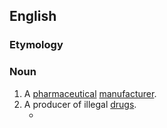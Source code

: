 ==English==

===Etymology===
{{compound|en|drug|maker}}

===Noun===
{{en-noun}}

# A [[pharmaceutical]] [[manufacturer]].
# A producer of illegal [[drug]]s.
#* {{quote-web|en|author=Michael Sullivan|url=https://www.npr.org/2019/07/04/738791500/in-myanmar-methamphetamine-synthetic-drug-production-soars|title=In Myanmar, Methamphetamine, Synthetic Drug Production Soars|date=July 4, 2019|work=NPR.org|passage=And in the areas controlled by the militias, the '''drugmakers''' are cooking up a storm.}}